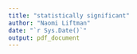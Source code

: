 ```yaml
---
title: "statistically significant"
author: "Naomi Liftman"
date: "`r Sys.Date()`"
output: pdf_document
---
```



